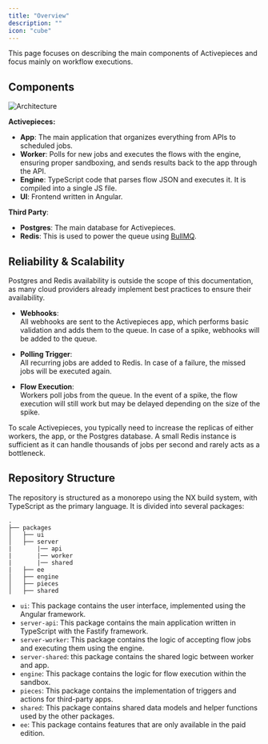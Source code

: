 ```yaml
---
title: "Overview"
description: ""
icon: "cube"
---
```


This page focuses on describing the main components of Activepieces and focus mainly on workflow executions.

## Components

![Architecture](/resources/architecture.png)

**Activepieces:**

- **App**: The main application that organizes everything from APIs to scheduled jobs.
- **Worker**: Polls for new jobs and executes the flows with the engine, ensuring proper sandboxing, and sends results back to the app through the API.
- **Engine**: TypeScript code that parses flow JSON and executes it. It is compiled into a single JS file.
- **UI**: Frontend written in Angular.

**Third Party**:
- **Postgres**: The main database for Activepieces.
- **Redis**: This is used to power the queue using [BullMQ](https://docs.bullmq.io/).

## Reliability & Scalability

<Tip>
Postgres and Redis availability is outside the scope of this documentation, as many cloud providers already implement best practices to ensure their availability.
</Tip>

- **Webhooks**:  
  All webhooks are sent to the Activepieces app, which performs basic validation and adds them to the queue. In case of a spike, webhooks will be added to the queue.

- **Polling Trigger**:  
  All recurring jobs are added to Redis. In case of a failure, the missed jobs will be executed again.

- **Flow Execution**:  
  Workers poll jobs from the queue. In the event of a spike, the flow execution will still work but may be delayed depending on the size of the spike.

To scale Activepieces, you typically need to increase the replicas of either workers, the app, or the Postgres database. A small Redis instance is sufficient as it can handle thousands of jobs per second and rarely acts as a bottleneck.

## Repository Structure


The repository is structured as a monorepo using the NX build system, with TypeScript as the primary language. It is divided into several packages:

```
.
├── packages
│   ├── ui
│   ├── server
|       |── api
|       |── worker
|       |── shared
|   ├── ee
│   ├── engine
│   ├── pieces
│   ├── shared
```

- `ui`: This package contains the user interface, implemented using the Angular framework.
- `server-api`: This package contains the main application written in TypeScript with the Fastify framework.
- `server-worker`: This package contains the logic of accepting flow jobs and executing them using the engine.
- `server-shared`: this package contains the shared logic between worker and app.
- `engine`: This package contains the logic for flow execution within the sandbox.
- `pieces`: This package contains the implementation of triggers and actions for third-party apps.
- `shared`: This package contains shared data models and helper functions used by the other packages.
- `ee`: This package contains features that are only available in the paid edition.